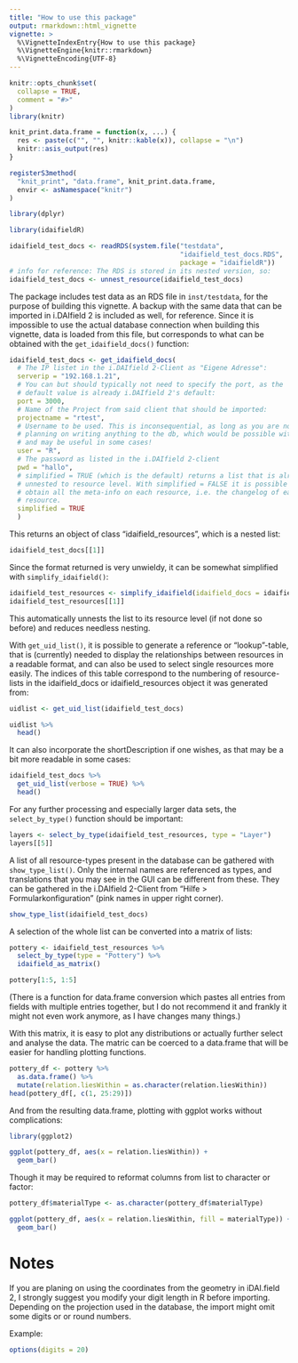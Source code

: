 ```yaml
---
title: "How to use this package"
output: rmarkdown::html_vignette
vignette: >
  %\VignetteIndexEntry{How to use this package}
  %\VignetteEngine{knitr::rmarkdown}
  %\VignetteEncoding{UTF-8}
---
```


```r
knitr::opts_chunk$set(
  collapse = TRUE,
  comment = "#>"
)
library(knitr)

knit_print.data.frame = function(x, ...) {
  res <- paste(c("", "", knitr::kable(x)), collapse = "\n")
  knitr::asis_output(res)
}

registerS3method(
  "knit_print", "data.frame", knit_print.data.frame,
  envir <- asNamespace("knitr")
)

library(dplyr)
```

```r
library(idaifieldR)
```

```r
idaifield_test_docs <- readRDS(system.file("testdata",
                                           "idaifield_test_docs.RDS",
                                           package = "idaifieldR"))
# info for reference: The RDS is stored in its nested version, so:
idaifield_test_docs <- unnest_resource(idaifield_test_docs)
```

The package includes test data as an RDS file in `inst/testdata`, for the purpose of building this vignette. A backup with the same data that can be imported in i.DAIfield 2 is included as well, for reference. Since it is impossible to use the actual database connection when building this vignette, data is loaded from this file, but corresponds to what can be obtained with the `get_idaifield_docs()` function:

```r
idaifield_test_docs <- get_idaifield_docs(
  # The IP listet in the i.DAIfield 2-Client as "Eigene Adresse":
  serverip = "192.168.1.21",
  # You can but should typically not need to specify the port, as the
  # default value is already i.DAIfield 2's default:
  port = 3000,
  # Name of the Project from said client that should be imported:
  projectname = "rtest",
  # Username to be used. This is inconsequential, as long as you are not
  # planning on writing anything to the db, which would be possible with sofa,
  # and may be useful in some cases!
  user = "R",
  # The password as listed in the i.DAIfield 2-client
  pwd = "hallo",
  # simplified = TRUE (which is the default) returns a list that is already
  # unnested to resource level. With simplified = FALSE it is possible to
  # obtain all the meta-info on each resource, i.e. the changelog of each
  # resource.
  simplified = TRUE
  )
```

This returns an object of class "idaifield_resources", which is a nested list: 

```r
idaifield_test_docs[[1]]
```

Since the format returned is very unwieldy, it can be somewhat simplified with `simplify_idaifield()`:

```r
idaifield_test_resources <- simplify_idaifield(idaifield_docs = idaifield_test_docs)
idaifield_test_resources[[1]]
```

This automatically unnests the list to its resource level (if not done so before) and reduces needless nesting.

With `get_uid_list()`, it is possible to generate a reference or "lookup"-table, that is (currently) needed to display the relationships between resources in a readable format, and can also be used to select single resources more easily. The indices of this table correspond to the numbering of resource-lists in the idaifield_docs or idaifield_resources object it was generated from: 

```r
uidlist <- get_uid_list(idaifield_test_docs)

uidlist %>%
  head()
```

It can also incorporate the shortDescription if one wishes, as that may be a bit more readable in some cases:

```r
idaifield_test_docs %>%
  get_uid_list(verbose = TRUE) %>%
  head()
```

For any further processing and especially larger data sets, the `select_by_type()` function should be important:

```r
layers <- select_by_type(idaifield_test_resources, type = "Layer")
layers[[5]]
```

A list of all resource-types present in the database can be gathered with `show_type_list()`. Only the internal names are referenced as types, and translations that you may see in the GUI can be different from these. They can be gathered in the i.DAIfield 2-Client from "Hilfe > Formularkonfiguration" (pink names in upper right corner).

```r
show_type_list(idaifield_test_docs)
```

A selection of the whole list can be converted into a matrix of lists: 

```r
pottery <- idaifield_test_resources %>%
  select_by_type(type = "Pottery") %>%
  idaifield_as_matrix()

pottery[1:5, 1:5]
```
(There is a function for data.frame conversion which pastes all entries from fields with multiple entries together, but I do not recommend it and frankly it might not even work anymore, as I have changes many things.)

With this matrix, it is easy to plot any distributions or actually further select and analyse the data. The matric can be coerced to a data.frame that will be easier for handling plotting functions.

```r
pottery_df <- pottery %>%
  as.data.frame() %>%
  mutate(relation.liesWithin = as.character(relation.liesWithin))
head(pottery_df[, c(1, 25:29)])
```

And from the resulting data.frame, plotting with ggplot works without complications:

```r
library(ggplot2)

ggplot(pottery_df, aes(x = relation.liesWithin)) +
  geom_bar()
```
Though it may be required to reformat columns from list to character or factor:

```r
pottery_df$materialType <- as.character(pottery_df$materialType)

ggplot(pottery_df, aes(x = relation.liesWithin, fill = materialType)) +
  geom_bar()
```


# Notes

If you are planing on using the coordinates from the geometry in iDAI.field 2, 
I strongly suggest you modify your digit length in R before importing. Depending 
on the projection used in the database, the import might omit some digits or 
or round numbers. 

Example: 

```r
options(digits = 20)
```

